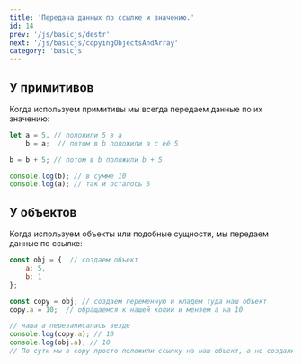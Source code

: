 ```yaml
---
title: 'Передача данных по ссылке и значению.'
id: 14
prev: '/js/basicjs/destr'
next: '/js/basicjs/copyingObjectsAndArray'
category: 'basicjs'
---
```


## У примитивов ##
Когда используем примитивы мы всегда передаем данные по их значению:
```javaScript
let a = 5, // положили 5 в а 
    b = a;  // потом в b положили a с её 5

b = b + 5; // потом в b положили b + 5

console.log(b); // в сумме 10 
console.log(a); // так и осталось 5
```

## У объектов ##
Когда используем объекты или подобные сущности, мы передаем данные по ссылке:
```javaScript
const obj = {  // создаем объект
    a: 5,
    b: 1
};

const copy = obj; // создаем переменную и кладем туда наш объект
copy.a = 10;  // обращаемся к нашей копии и меняем a на 10

// наша a перезаписалась везде
console.log(copy.a); // 10
console.log(obj.a); // 10
// По сути мы в copy просто положили ссылку на наш объект, а не создали его копию.
```